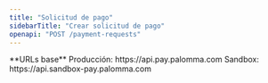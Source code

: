```yaml
---
title: "Solicitud de pago"
sidebarTitle: "Crear solicitud de pago"
openapi: "POST /payment-requests"
---
```


<Note>
  **URLs base**  
  Producción: https://api.pay.palomma.com  
  Sandbox: https://api.sandbox-pay.palomma.com  
</Note>
